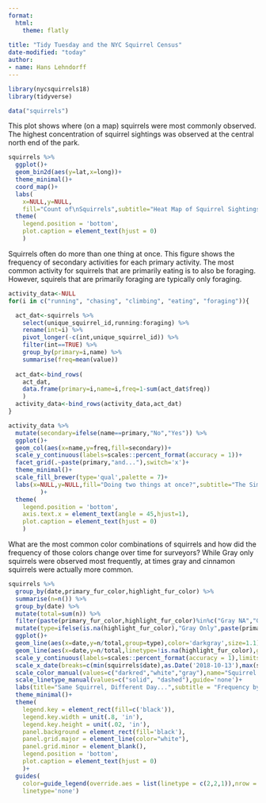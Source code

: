 ```yaml
---
format:
  html:
    theme: flatly
    
title: "Tidy Tuesday and the NYC Squirrel Census"
date-modified: "today"
author:
- name: Hans Lehndorff
---
```


```r
library(nycsquirrels18)
library(tidyverse)

data("squirrels")
```

This plot shows where (on a map) squirrels were most commonly observed. The highest concentration of squirrel sightings was observed at the central north end of the park.

```r

squirrels %>% 
  ggplot()+
  geom_bin2d(aes(y=lat,x=long))+
  theme_minimal()+
  coord_map()+
  labs(
    x=NULL,y=NULL,
    fill="Count of\nSquirrels",subtitle="Heat Map of Squirrel Sightings in Central Park",title='Squirrel Town')+
  theme(
    legend.position = 'bottom',
    plot.caption = element_text(hjust = 0)
    )
```

Squirrels often do more than one thing at once. This figure shows the frequency of secondary activities for each primary activity. The most common activity for squirrels that are primarily eating is to also be foraging. However, squirels that are primarily foraging are typically only foraging.

```r
activity_data<-NULL
for(i in c("running", "chasing", "climbing", "eating", "foraging")){

  act_dat<-squirrels %>% 
    select(unique_squirrel_id,running:foraging) %>% 
    rename(int=i) %>% 
    pivot_longer(-c(int,unique_squirrel_id)) %>% 
    filter(int==TRUE) %>% 
    group_by(primary=i,name) %>% 
    summarise(freq=mean(value))
  
  act_dat<-bind_rows(
    act_dat,
    data.frame(primary=i,name=i,freq=1-sum(act_dat$freq))
    )
  activity_data<-bind_rows(activity_data,act_dat)
}

activity_data %>% 
  mutate(secondary=ifelse(name==primary,"No","Yes")) %>% 
  ggplot()+
  geom_col(aes(x=name,y=freq,fill=secondary))+
  scale_y_continuous(labels=scales::percent_format(accuracy = 1))+
  facet_grid(.~paste(primary,"and..."),switch='x')+
  theme_minimal()+
  scale_fill_brewer(type='qual',palette = 7)+
  labs(x=NULL,y=NULL,fill="Doing two things at once?",subtitle="The Simultaneous Activities of Squirrels",title='Going Nuts'
         )+
  theme(
    legend.position = 'bottom',
    axis.text.x = element_text(angle = 45,hjust=1),
    plot.caption = element_text(hjust = 0)
    )
```

What are the most common color combinations of squirrels and how did the frequency of those colors change over time for surveyors? While Gray only squirrels were observed most frequently, at times gray and cinnamon squirrels were actually more common.

```r

squirrels %>%  
  group_by(date,primary_fur_color,highlight_fur_color) %>% 
  summarise(n=n()) %>% 
  group_by(date) %>% 
  mutate(total=sum(n)) %>% 
  filter(paste(primary_fur_color,highlight_fur_color)%in%c("Gray NA","Gray Cinnamon","Gray White")) %>% 
  mutate(type=ifelse(is.na(highlight_fur_color),"Gray Only",paste(primary_fur_color,"and",highlight_fur_color))) %>% 
  ggplot()+
  geom_line(aes(x=date,y=n/total,group=type),color='darkgray',size=1.1)+
  geom_line(aes(x=date,y=n/total,linetype=!is.na(highlight_fur_color),group=type,color=type),size=1.1)+
  scale_y_continuous(labels=scales::percent_format(accuracy = 1),limits = c(0,NA),breaks = seq(0,.4,.2))+
  scale_x_date(breaks=c(min(squirrels$date),as.Date('2018-10-13'),max(squirrels$date)),date_labels="%B %e")+
  scale_color_manual(values=c("darkred","white","gray"),name="Squirrel Color")+
  scale_linetype_manual(values=c("solid", "dashed"),guide='none')+
  labs(title="Same Squirrel, Different Day...",subtitle = "Frequency by Day of the Three Most Commonly Observed Squirrel Colors",y="Percent of all Squirrels Observed",x=NULL)+
  theme_minimal()+
  theme(
    legend.key = element_rect(fill=c('black')),
    legend.key.width = unit(.8, 'in'),
    legend.key.height = unit(.02, 'in'),
    panel.background = element_rect(fill='black'),
    panel.grid.major = element_line(color="white"),
    panel.grid.minor = element_blank(),
    legend.position = 'bottom',
    plot.caption = element_text(hjust = 0)
    )+
  guides(
    color=guide_legend(override.aes = list(linetype = c(2,2,1)),nrow = 3),
    linetype='none')
```

